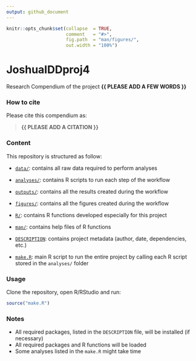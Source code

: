 ```yaml
---
output: github_document
---
```


<!-- README.md is generated from README.Rmd. Please edit that file -->


```r
knitr::opts_chunk$set(collapse  = TRUE,
                      comment   = "#>",
                      fig.path  = "man/figures/",
                      out.width = "100%")
```



# JoshuaIDDproj4


<!-- badges: start -->
<!-- badges: end -->


Research Compendium of the project **{{ PLEASE ADD A FEW WORDS }}**



### How to cite

Please cite this compendium as: 

> **{{ PLEASE ADD A CITATION }}**



### Content

This repository is structured as follow:

- [`data/`](https://github.com/NiyeloStar1/JoshuaIDDproj4/tree/master/data):
contains all raw data required to perform analyses

- [`analyses/`](https://github.com/NiyeloStar1/JoshuaIDDproj4/tree/main/analyses/):
contains R scripts to run each step of the workflow

- [`outputs/`](https://github.com/NiyeloStar1/JoshuaIDDproj4/tree/main/outputs):
contains all the results created during the workflow

- [`figures/`](https://github.com/NiyeloStar1/JoshuaIDDproj4/tree/main/figures):
contains all the figures created during the workflow

- [`R/`](https://github.com/NiyeloStar1/JoshuaIDDproj4/tree/main/R):
contains R functions developed especially for this project

- [`man/`](https://github.com/NiyeloStar1/JoshuaIDDproj4/tree/main/man):
contains help files of R functions

- [`DESCRIPTION`](https://github.com/NiyeloStar1/JoshuaIDDproj4/tree/main/DESCRIPTION):
contains project metadata (author, date, dependencies, etc.)

- [`make.R`](https://github.com/NiyeloStar1/JoshuaIDDproj4/tree/main/make.R):
main R script to run the entire project by calling each R script stored in the `analyses/` folder



### Usage

Clone the repository, open R/RStudio and run:

```r
source("make.R")
```



### Notes

- All required packages, listed in the `DESCRIPTION` file, will be installed (if necessary)
- All required packages and R functions will be loaded
- Some analyses listed in the `make.R` might take time
